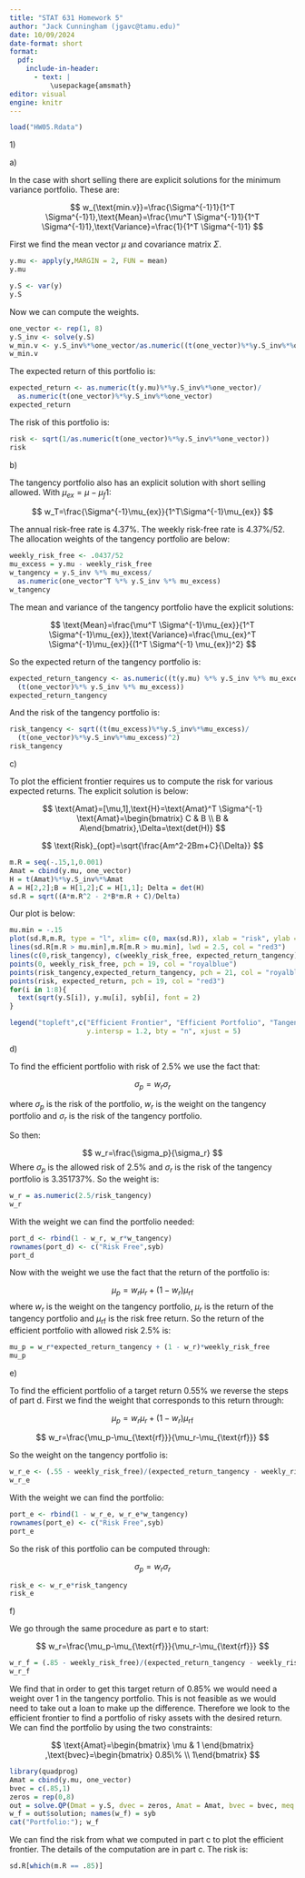 ```yaml
---
title: "STAT 631 Homework 5"
author: "Jack Cunningham (jgavc@tamu.edu)"
date: 10/09/2024
date-format: short
format:
  pdf:
    include-in-header:
      - text: |
          \usepackage{amsmath}
editor: visual
engine: knitr
---
```


```r
load("HW05.Rdata")
```

1\)

a\)

In the case with short selling there are explicit solutions for the minimum variance portfolio. These are:

$$
w_{\text{min.v}}=\frac{\Sigma^{-1}1}{1^T \Sigma^{-1}1},\text{Mean}=\frac{\mu^T \Sigma^{-1}1}{1^T \Sigma^{-1}1},\text{Variance}=\frac{1}{1^T \Sigma^{-1}1}
$$

First we find the mean vector $\mu$ and covariance matrix $\Sigma$.

```r
y.mu <- apply(y,MARGIN = 2, FUN = mean)
y.mu
```

```r
y.S <- var(y)
y.S
```

Now we can compute the weights.

```r
one_vector <- rep(1, 8)
y.S_inv <- solve(y.S)
w_min.v <- y.S_inv%*%one_vector/as.numeric((t(one_vector)%*%y.S_inv%*%one_vector))
w_min.v
```

The expected return of this portfolio is:

```r
expected_return <- as.numeric(t(y.mu)%*%y.S_inv%*%one_vector)/
  as.numeric(t(one_vector)%*%y.S_inv%*%one_vector)
expected_return
```

The risk of this portfolio is:

```r
risk <- sqrt(1/as.numeric(t(one_vector)%*%y.S_inv%*%one_vector))
risk
```

b\)

The tangency portfolio also has an explicit solution with short selling allowed. With $\mu_{ex}=\mu-\mu_f1$:

$$
w_T=\frac{\Sigma^{-1}\mu_{ex}}{1^T\Sigma^{-1}\mu_{ex}}
$$

The annual risk-free rate is $4.37\%$. The weekly risk-free rate is $4.37\%/52$. The allocation weights of the tangency portfolio are below:

```r
weekly_risk_free <- .0437/52
mu_excess = y.mu - weekly_risk_free
w_tangency = y.S_inv %*% mu_excess/
  as.numeric(one_vector^T %*% y.S_inv %*% mu_excess)
w_tangency
```

The mean and variance of the tangency portfolio have the explicit solutions:

$$
\text{Mean}=\frac{\mu^T \Sigma^{-1}\mu_{ex}}{1^T \Sigma^{-1}\mu_{ex}},\text{Variance}=\frac{\mu_{ex}^T \Sigma^{-1}\mu_{ex}}{(1^T \Sigma^{-1} \mu_{ex})^2}
$$

So the expected return of the tangency portfolio is:

```r
expected_return_tangency <- as.numeric((t(y.mu) %*% y.S_inv %*% mu_excess)/
  (t(one_vector)%*% y.S_inv %*% mu_excess))
expected_return_tangency
```

And the risk of the tangency portfolio is:

```r
risk_tangency <- sqrt((t(mu_excess)%*%y.S_inv%*%mu_excess)/
  (t(one_vector)%*%y.S_inv%*%mu_excess)^2)
risk_tangency
```

c\)

To plot the efficient frontier requires us to compute the risk for various expected returns. The explicit solution is below:

$$
\text{Amat}=[\mu,1],\text{H}=\text{Amat}^T \Sigma^{-1} \text{Amat}=\begin{bmatrix} C & B \\ B & A\end{bmatrix},\Delta=\text{det(H)}
$$

$$
\text{Risk}_{opt}=\sqrt{\frac{Am^2-2Bm+C}{\Delta}}
$$

```r
m.R = seq(-.15,1,0.001)
Amat = cbind(y.mu, one_vector)
H = t(Amat)%*%y.S_inv%*%Amat
A = H[2,2];B = H[1,2];C = H[1,1]; Delta = det(H)
sd.R = sqrt((A*m.R^2 - 2*B*m.R + C)/Delta)
```

Our plot is below:

```r
mu.min = -.15
plot(sd.R,m.R, type = "l", xlim= c(0, max(sd.R)), xlab = "risk", ylab = "Return")
lines(sd.R[m.R > mu.min],m.R[m.R > mu.min], lwd = 2.5, col = "red3")
lines(c(0,risk_tangency), c(weekly_risk_free, expected_return_tangency), col = "navy")
points(0, weekly_risk_free, pch = 19, col = "royalblue")
points(risk_tangency,expected_return_tangency, pch = 21, col = "royalblue", bg = "green", cex = 1.2)
points(risk, expected_return, pch = 19, col = "red3")
for(i in 1:8){
  text(sqrt(y.S[i]), y.mu[i], syb[i], font = 2)
}

legend("topleft",c("Efficient Frontier", "Efficient Portfolio", "Tangency Portfolio"), lty = c(1,1,NA), lwd = c(4,3,3), pch = c(NA,NA, 21), col = c("red3","royalblue","royalblue"), pt.bg = c("","","green"), pt.cex = c(NA,NA,1.5),
                   y.intersp = 1.2, bty = "n", xjust = 5)
```

d\)

To find the efficient portfolio with risk of 2.5% we use the fact that:

$$
\sigma_p=w_r \sigma_r
$$

where $\sigma_p$ is the risk of the portfolio, $w_r$ is the weight on the tangency portfolio and $\sigma_r$ is the risk of the tangency portfolio.

So then:

$$
w_r=\frac{\sigma_p}{\sigma_r}
$$ Where $\sigma_p$ is the allowed risk of 2.5% and $\sigma_r$ is the risk of the tangency portfolio is 3.351737%. So the weight is:

```r
w_r = as.numeric(2.5/risk_tangency)
w_r
```

With the weight we can find the portfolio needed:

```r
port_d <- rbind(1 - w_r, w_r*w_tangency)
rownames(port_d) <- c("Risk Free",syb)
port_d
```

Now with the weight we use the fact that the return of the portfolio is:

$$
\mu_p=w_r\mu_r+(1-w_r)\mu_{\text{rf}}
$$where $w_r$ is the weight on the tangency portfolio, $\mu_r$ is the return of the tangency portfolio and $\mu_{\text{rf}}$ is the risk free return. So the return of the efficient portfolio with allowed risk 2.5% is:

```r
mu_p = w_r*expected_return_tangency + (1 - w_r)*weekly_risk_free
mu_p
```

e\)

To find the efficient portfolio of a target return $0.55\%$ we reverse the steps of part d. First we find the weight that corresponds to this return through:

$$
\mu_p=w_r\mu_r+(1-w_r)\mu_{\text{rf}}
$$

$$
w_r=\frac{\mu_p-\mu_{\text{rf}}}{\mu_r-\mu_{\text{rf}}}
$$

So the weight on the tangency portfolio is:

```r
w_r_e <- (.55 - weekly_risk_free)/(expected_return_tangency - weekly_risk_free)
w_r_e
```

With the weight we can find the portfolio:

```r
port_e <- rbind(1 - w_r_e, w_r_e*w_tangency)
rownames(port_e) <- c("Risk Free",syb)
port_e
```

So the risk of this portfolio can be computed through:

$$
\sigma_p=w_r \sigma_r
$$

```r
risk_e <- w_r_e*risk_tangency
risk_e
```

f\)

We go through the same procedure as part e to start:

$$
w_r=\frac{\mu_p-\mu_{\text{rf}}}{\mu_r-\mu_{\text{rf}}}
$$

```r
w_r_f = (.85 - weekly_risk_free)/(expected_return_tangency - weekly_risk_free)
w_r_f
```

We find that in order to get this target return of 0.85% we would need a weight over 1 in the tangency portfolio. This is not feasible as we would need to take out a loan to make up the difference. Therefore we look to the efficient frontier to find a portfolio of risky assets with the desired return. We can find the portfolio by using the two constraints:

$$
\text{Amat}=\begin{bmatrix} \mu & 1 \end{bmatrix} ,\text{bvec}=\begin{bmatrix} 0.85\% \\ 1\end{bmatrix}
$$

```r
library(quadprog)
Amat = cbind(y.mu, one_vector)
bvec = c(.85,1)
zeros = rep(0,8)
out = solve.QP(Dmat = y.S, dvec = zeros, Amat = Amat, bvec = bvec, meq = 2)
w_f = out$solution; names(w_f) = syb
cat("Portfolio:"); w_f
```

We can find the risk from what we computed in part c to plot the efficient frontier. The details of the computation are in part c. The risk is:

```r
sd.R[which(m.R == .85)]
```

